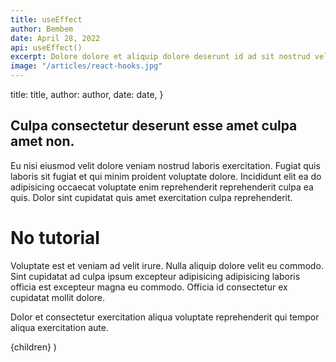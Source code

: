 ```yaml
---
title: useEffect
author: Bembem
date: April 28, 2022
api: useEffect()
excerpt: Dolore dolore et aliquip dolore deserunt id ad sit nostrud velit voluptate. Id ad est laboris deserunt tempor cillum aliqua id id.
image: "/articles/react-hooks.jpg"
---
```



  title: title,
  author: author,
  date: date,
}

## Culpa consectetur deserunt esse amet culpa amet non.

Eu nisi eiusmod velit dolore veniam nostrud laboris exercitation. Fugiat quis laboris sit fugiat et qui minim proident voluptate dolore. Incididunt elit ea do adipisicing occaecat voluptate enim reprehenderit reprehenderit culpa ea quis. Dolor sint cupidatat quis amet exercitation culpa reprehenderit.

# No tutorial

Voluptate est et veniam ad velit irure. Nulla aliquip dolore velit eu commodo. Sint cupidatat ad culpa ipsum excepteur adipisicing adipisicing laboris officia est excepteur magna eu commodo. Officia id consectetur ex cupidatat mollit dolore.

Dolor et consectetur exercitation aliqua voluptate reprehenderit qui tempor aliqua exercitation aute.

  <LayoutArticle meta={meta}>{children}</LayoutArticle>
)
